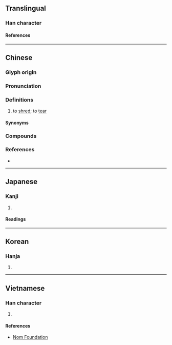 {{character info/new}}
==Translingual==

===Han character===
{{Han char|rn=64|rad=手|as=12|sn=15|four=52021|canj=QTCL|ids=⿰扌斯}}

====References====
{{Han ref|kx=0454.150|dkj=12705|dj=0803.290|hdz=31953.060|uh=6495}}

----

==Chinese==
{{zh-forms}}

===Glyph origin===
{{Han etym}}

===Pronunciation===
{{zh-pron
|m=sī
|c=si1,sai1
|h=pfs=
|md=
|mn=ml:si/xm,zz:su
|w=
|mc=y
|oc=y
|cat=v
}}

===Definitions===
{{zh-hanzi}}

# to [[shred]]; to [[tear]]

====Synonyms====
{{zh-dial}}

===Compounds===
{{zh-der|撕破臉|撕票|撕打|撕擄|撕爛|撕開|提撕|撕破|撕裂|撕毀}}

===References===
* {{R:yue:Hanzi}}

{{zh-cat|Elementary}}

----

==Japanese==

===Kanji===
{{ja-kanji|grade=|rs=手12}}

# {{defn|lang=ja|sort=手12}}

====Readings====
{{ja-readings
|on=せい, さい, し
|kun=さく
}}

----

==Korean==

===Hanja===
{{ko-hanja|서}}

# {{defn|lang=ko|sort=手12}}

----

==Vietnamese==

===Han character===
{{vi-readings|rs=手12|reading=[[tê]], [[ti]]}}

# {{defn|lang=vi|sort=手12}}

====References====
* [http://nomfoundation.org/common/nom_details.php?codepoint=6495 Nom Foundation]
